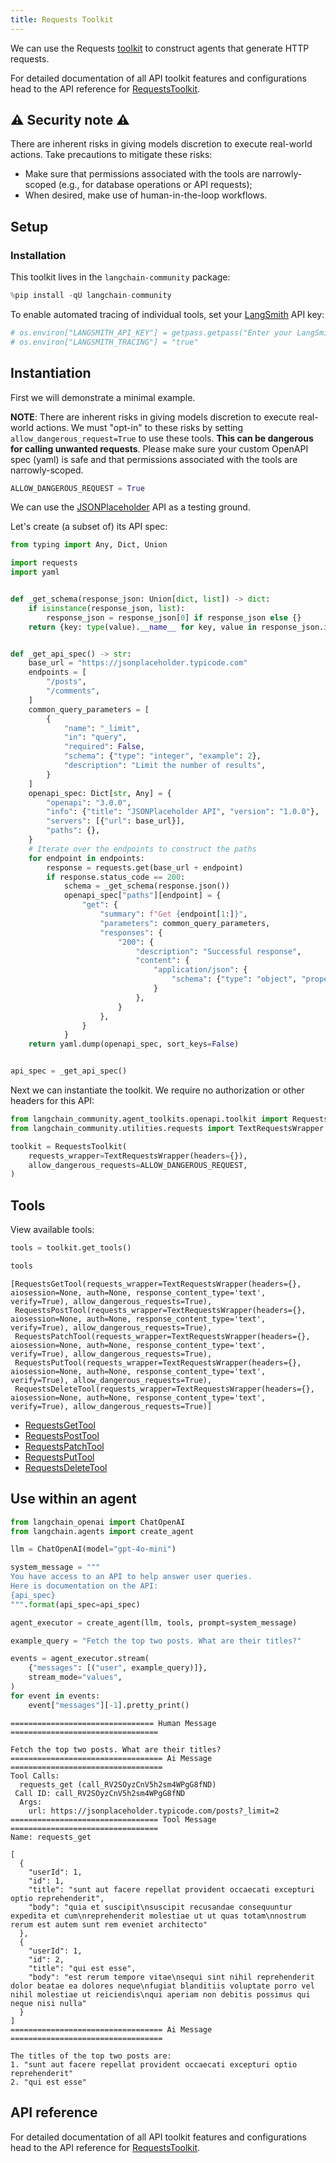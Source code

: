 ```yaml
---
title: Requests Toolkit
---
```


We can use the Requests [toolkit](/oss/python/langchain/tools#toolkits) to construct agents that generate HTTP requests.

For detailed documentation of all API toolkit features and configurations head to the API reference for [RequestsToolkit](https://python.langchain.com/api_reference/community/agent_toolkits/langchain_community.agent_toolkits.openapi.toolkit.RequestsToolkit.html).

## ⚠️ Security note ⚠️

There are inherent risks in giving models discretion to execute real-world actions. Take precautions to mitigate these risks:

- Make sure that permissions associated with the tools are narrowly-scoped (e.g., for database operations or API requests);
- When desired, make use of human-in-the-loop workflows.

## Setup

### Installation

This toolkit lives in the `langchain-community` package:

```python
%pip install -qU langchain-community
```

To enable automated tracing of individual tools, set your [LangSmith](https://docs.smith.langchain.com/) API key:

```python
# os.environ["LANGSMITH_API_KEY"] = getpass.getpass("Enter your LangSmith API key: ")
# os.environ["LANGSMITH_TRACING"] = "true"
```

## Instantiation

First we will demonstrate a minimal example.

**NOTE**: There are inherent risks in giving models discretion to execute real-world actions. We must "opt-in" to these risks by setting `allow_dangerous_request=True` to use these tools.
**This can be dangerous for calling unwanted requests**. Please make sure your custom OpenAPI spec (yaml) is safe and that permissions associated with the tools are narrowly-scoped.

```python
ALLOW_DANGEROUS_REQUEST = True
```

We can use the [JSONPlaceholder](https://jsonplaceholder.typicode.com) API as a testing ground.

Let's create (a subset of) its API spec:

```python
from typing import Any, Dict, Union

import requests
import yaml


def _get_schema(response_json: Union[dict, list]) -> dict:
    if isinstance(response_json, list):
        response_json = response_json[0] if response_json else {}
    return {key: type(value).__name__ for key, value in response_json.items()}


def _get_api_spec() -> str:
    base_url = "https://jsonplaceholder.typicode.com"
    endpoints = [
        "/posts",
        "/comments",
    ]
    common_query_parameters = [
        {
            "name": "_limit",
            "in": "query",
            "required": False,
            "schema": {"type": "integer", "example": 2},
            "description": "Limit the number of results",
        }
    ]
    openapi_spec: Dict[str, Any] = {
        "openapi": "3.0.0",
        "info": {"title": "JSONPlaceholder API", "version": "1.0.0"},
        "servers": [{"url": base_url}],
        "paths": {},
    }
    # Iterate over the endpoints to construct the paths
    for endpoint in endpoints:
        response = requests.get(base_url + endpoint)
        if response.status_code == 200:
            schema = _get_schema(response.json())
            openapi_spec["paths"][endpoint] = {
                "get": {
                    "summary": f"Get {endpoint[1:]}",
                    "parameters": common_query_parameters,
                    "responses": {
                        "200": {
                            "description": "Successful response",
                            "content": {
                                "application/json": {
                                    "schema": {"type": "object", "properties": schema}
                                }
                            },
                        }
                    },
                }
            }
    return yaml.dump(openapi_spec, sort_keys=False)


api_spec = _get_api_spec()
```

Next we can instantiate the toolkit. We require no authorization or other headers for this API:

```python
from langchain_community.agent_toolkits.openapi.toolkit import RequestsToolkit
from langchain_community.utilities.requests import TextRequestsWrapper

toolkit = RequestsToolkit(
    requests_wrapper=TextRequestsWrapper(headers={}),
    allow_dangerous_requests=ALLOW_DANGEROUS_REQUEST,
)
```

## Tools

View available tools:

```python
tools = toolkit.get_tools()

tools
```

```output
[RequestsGetTool(requests_wrapper=TextRequestsWrapper(headers={}, aiosession=None, auth=None, response_content_type='text', verify=True), allow_dangerous_requests=True),
 RequestsPostTool(requests_wrapper=TextRequestsWrapper(headers={}, aiosession=None, auth=None, response_content_type='text', verify=True), allow_dangerous_requests=True),
 RequestsPatchTool(requests_wrapper=TextRequestsWrapper(headers={}, aiosession=None, auth=None, response_content_type='text', verify=True), allow_dangerous_requests=True),
 RequestsPutTool(requests_wrapper=TextRequestsWrapper(headers={}, aiosession=None, auth=None, response_content_type='text', verify=True), allow_dangerous_requests=True),
 RequestsDeleteTool(requests_wrapper=TextRequestsWrapper(headers={}, aiosession=None, auth=None, response_content_type='text', verify=True), allow_dangerous_requests=True)]
```

- [RequestsGetTool](https://python.langchain.com/api_reference/community/tools/langchain_community.tools.requests.tool.RequestsGetTool.html)
- [RequestsPostTool](https://python.langchain.com/api_reference/community/tools/langchain_community.tools.requests.tool.RequestsPostTool.html)
- [RequestsPatchTool](https://python.langchain.com/api_reference/community/tools/langchain_community.tools.requests.tool.RequestsPatchTool.html)
- [RequestsPutTool](https://python.langchain.com/api_reference/community/tools/langchain_community.tools.requests.tool.RequestsPutTool.html)
- [RequestsDeleteTool](https://python.langchain.com/api_reference/community/tools/langchain_community.tools.requests.tool.RequestsDeleteTool.html)

## Use within an agent

```python
from langchain_openai import ChatOpenAI
from langchain.agents import create_agent

llm = ChatOpenAI(model="gpt-4o-mini")

system_message = """
You have access to an API to help answer user queries.
Here is documentation on the API:
{api_spec}
""".format(api_spec=api_spec)

agent_executor = create_agent(llm, tools, prompt=system_message)
```

```python
example_query = "Fetch the top two posts. What are their titles?"

events = agent_executor.stream(
    {"messages": [("user", example_query)]},
    stream_mode="values",
)
for event in events:
    event["messages"][-1].pretty_print()
```

```output
================================ Human Message =================================

Fetch the top two posts. What are their titles?
================================== Ai Message ==================================
Tool Calls:
  requests_get (call_RV2SOyzCnV5h2sm4WPgG8fND)
 Call ID: call_RV2SOyzCnV5h2sm4WPgG8fND
  Args:
    url: https://jsonplaceholder.typicode.com/posts?_limit=2
================================= Tool Message =================================
Name: requests_get

[
  {
    "userId": 1,
    "id": 1,
    "title": "sunt aut facere repellat provident occaecati excepturi optio reprehenderit",
    "body": "quia et suscipit\nsuscipit recusandae consequuntur expedita et cum\nreprehenderit molestiae ut ut quas totam\nnostrum rerum est autem sunt rem eveniet architecto"
  },
  {
    "userId": 1,
    "id": 2,
    "title": "qui est esse",
    "body": "est rerum tempore vitae\nsequi sint nihil reprehenderit dolor beatae ea dolores neque\nfugiat blanditiis voluptate porro vel nihil molestiae ut reiciendis\nqui aperiam non debitis possimus qui neque nisi nulla"
  }
]
================================== Ai Message ==================================

The titles of the top two posts are:
1. "sunt aut facere repellat provident occaecati excepturi optio reprehenderit"
2. "qui est esse"
```

## API reference

For detailed documentation of all API toolkit features and configurations head to the API reference for [RequestsToolkit](https://python.langchain.com/api_reference/community/agent_toolkits/langchain_community.agent_toolkits.openapi.toolkit.RequestsToolkit.html).
